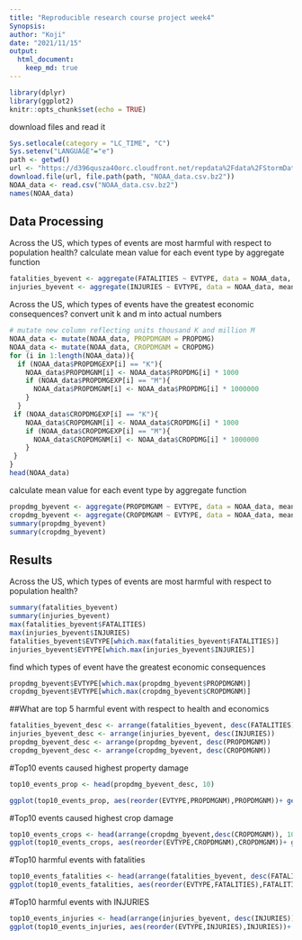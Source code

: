 ```yaml
---
title: "Reproducible research course project week4"
Synopsis: 
author: "Koji"
date: "2021/11/15"
output: 
  html_document: 
    keep_md: true
---
```


```r
library(dplyr)
library(ggplot2)
knitr::opts_chunk$set(echo = TRUE)
```

download files and read it
```r
Sys.setlocale(category = "LC_TIME", "C")
Sys.setenv("LANGUAGE"="e")
path <- getwd()
url <- "https://d396qusza40orc.cloudfront.net/repdata%2Fdata%2FStormData.csv.bz2"
download.file(url, file.path(path, "NOAA_data.csv.bz2"))
NOAA_data <- read.csv("NOAA_data.csv.bz2")
names(NOAA_data)
```
## Data Processing
Across the US, which types of events are most harmful with respect to population health?
calculate mean value for each event type by aggregate function
```r
fatalities_byevent <- aggregate(FATALITIES ~ EVTYPE, data = NOAA_data, mean, na.rm = TRUE)
injuries_byevent <- aggregate(INJURIES ~ EVTYPE, data = NOAA_data, mean, na.rm = TRUE)

```

Across the US, which types of events have the greatest economic consequences?
convert unit k and m into actual numbers
```r
# mutate new column reflecting units thousand K and million M
NOAA_data <- mutate(NOAA_data, PROPDMGNM = PROPDMG)
NOAA_data <- mutate(NOAA_data, CROPDMGNM = CROPDMG)
for (i in 1:length(NOAA_data)){
  if (NOAA_data$PROPDMGEXP[i] == "K"){
    NOAA_data$PROPDMGNM[i] <- NOAA_data$PROPDMG[i] * 1000
    if (NOAA_data$PROPDMGEXP[i] == "M"){
      NOAA_data$PROPDMGNM[i] <- NOAA_data$PROPDMG[i] * 1000000
    }
  }
 if (NOAA_data$CROPDMGEXP[i] == "K"){
    NOAA_data$CROPDMGNM[i] <- NOAA_data$CROPDMG[i] * 1000
    if (NOAA_data$CROPDMGEXP[i] == "M"){
      NOAA_data$CROPDMGNM[i] <- NOAA_data$CROPDMG[i] * 1000000
    }
 }
}
head(NOAA_data)
```

calculate mean value for each event type by aggregate function
```r
propdmg_byevent <- aggregate(PROPDMGNM ~ EVTYPE, data = NOAA_data, mean, na.rm = TRUE)
cropdmg_byevent <- aggregate(CROPDMGNM ~ EVTYPE, data = NOAA_data, mean, na.rm = TRUE)
summary(propdmg_byevent)
summary(cropdmg_byevent)
```


## Results
Across the US, which types of events are most harmful with respect to population health?
```r
summary(fatalities_byevent)
summary(injuries_byevent)
max(fatalities_byevent$FATALITIES)
max(injuries_byevent$INJURIES)
fatalities_byevent$EVTYPE[which.max(fatalities_byevent$FATALITIES)]
injuries_byevent$EVTYPE[which.max(injuries_byevent$INJURIES)]
```

find which types of event have the greatest economic consequences
```r
propdmg_byevent$EVTYPE[which.max(propdmg_byevent$PROPDMGNM)]
cropdmg_byevent$EVTYPE[which.max(cropdmg_byevent$CROPDMGNM)]
```

##What are top 5 harmful event with respect to health and economics
```r
fatalities_byevent_desc <- arrange(fatalities_byevent, desc(FATALITIES))
injuries_byevent_desc <- arrange(injuries_byevent, desc(INJURIES))
propdmg_byevent_desc <- arrange(propdmg_byevent, desc(PROPDMGNM))
cropdmg_byevent_desc <- arrange(cropdmg_byevent, desc(CROPDMGNM))

```

#Top10 events caused highest property damage
```r
top10_events_prop <- head(propdmg_byevent_desc, 10)

ggplot(top10_events_prop, aes(reorder(EVTYPE,PROPDMGNM),PROPDMGNM))+ geom_col(aes(fill = PROPDMGNM)) + scale_fill_gradient2(low = "white", high = "blue") + coord_flip() + theme_classic() + labs(y = "Property damage", x = "Event Type") + ggtitle("Top10 events caused highest property damage")
```

#Top10 events caused highest crop damage

```r
top10_events_crops <- head(arrange(cropdmg_byevent,desc(CROPDMGNM)), 10)
ggplot(top10_events_crops, aes(reorder(EVTYPE,CROPDMGNM),CROPDMGNM))+ geom_col(aes(fill = CROPDMGNM)) + scale_fill_gradient2(low = "white", high = "red") + coord_flip() + theme_classic() + labs(y = "Crop damage", x = "Event Type") + ggtitle("Top10 events caused highest crop damage")
```

#Top10 harmful events with fatalities

```r
top10_events_fatalities <- head(arrange(fatalities_byevent, desc(FATALITIES)), 10)
ggplot(top10_events_fatalities, aes(reorder(EVTYPE,FATALITIES),FATALITIES))+ geom_col(aes(fill = FATALITIES)) + scale_fill_gradient2(low = "white", high = "black") + coord_flip() + theme_classic() + labs(y = "FATALITIES", x = "Event Type") + ggtitle("Top10 harmful events with fatalities")
```
#Top10 harmful events with INJURIES

```r
top10_events_injuries <- head(arrange(injuries_byevent, desc(INJURIES)), 10)
ggplot(top10_events_injuries, aes(reorder(EVTYPE,INJURIES),INJURIES))+ geom_col(aes(fill = INJURIES)) + scale_fill_gradient2(low = "white", high = "purple") + coord_flip() + theme_classic() + labs(y = "INJURIES", x = "Event Type") + ggtitle("Top10 harmful events with INJURIES")
```